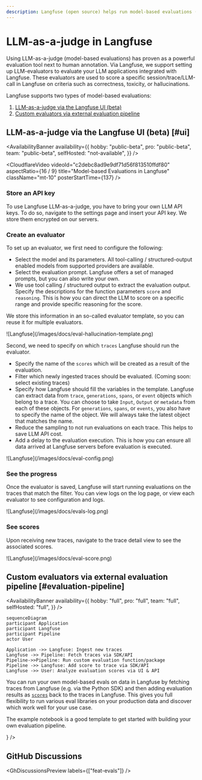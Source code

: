```yaml
---
description: Langfuse (open source) helps run model-based evaluations (llm-as-a-judge) on production data to monitor and improve LLMs applications.
---
```


# LLM-as-a-judge in Langfuse

Using LLM-as-a-judge (model-based evaluations) has proven as a powerful evaluation tool next to human annotation. Via Langfuse, we support setting up LLM-evaluators to evaluate your LLM applications integrated with Langfuse. These evaluators are used to score a specific session/trace/LLM-call in Langfuse on criteria such as correctness, toxicity, or hallucinations.

Langfuse supports two types of model-based evaluations:

1. [LLM-as-a-judge via the Langfuse UI (beta)](#ui)
1. [Custom evaluators via external evaluation pipeline](#evaluation-pipeline)

## LLM-as-a-judge via the Langfuse UI (beta) [#ui]

<AvailabilityBanner
  availability={{
    hobby: "public-beta",
    pro: "public-beta",
    team: "public-beta",
    selfHosted: "not-available",
  }}
/>

<CloudflareVideo
  videoId="c2debc8ad9e9df71d56f813510ffdf80"
  aspectRatio={16 / 9}
  title="Model-based Evaluations in Langfuse"
  className="mt-10"
  posterStartTime={137}
/>

<Steps>

### Store an API key

To use Langfuse LLM-as-a-judge, you have to bring your own LLM API keys. To do so, navigate to the settings page and insert your API key. We store them encrypted on our servers.

### Create an evaluator

To set up an evaluator, we first need to configure the following:

- Select the model and its parameters. All tool-calling / structured-output enabled models from supported providers are available.
- Select the evaluation prompt. Langfuse offers a set of managed prompts, but you can also write your own.
- We use tool calling / structured output to extract the evaluation output. Specify the descriptions for the function parameters `score` and `reasoning`. This is how you can direct the LLM to score on a specific range and provide specific reasoning for the score.

We store this information in an so-called evaluator template, so you can reuse it for multiple evaluators.

<Frame border>![Langfuse](/images/docs/eval-hallucination-template.png)</Frame>

Second, we need to specify on which `traces` Langfuse should run the evaluator.

- Specify the name of the `scores` which will be created as a result of the evaluation.
- Filter which newly ingested traces should be evaluated. (Coming soon: select existing traces)
- Specify how Langfuse should fill the variables in the template. Langfuse can extract data from `trace`, `generations`, `spans`, or `event` objects which belong to a trace. You can choose to take `Input`, `Output` or `metadata` from each of these objects. For `generations`, `spans`, or `events`, you also have to specify the name of the object. We will always take the latest object that matches the name.
- Reduce the sampling to not run evaluations on each trace. This helps to save LLM API cost.
- Add a delay to the evaluation execution. This is how you can ensure all data arrived at Langfuse servers before evaluation is executed.

<Frame border>![Langfuse](/images/docs/eval-config.png)</Frame>

### See the progress

Once the evaluator is saved, Langfuse will start running evaluations on the traces that match the filter. You can view logs on the log page, or view each evaluator to see configuration and logs.

<Frame border className="max-w-lg">
  ![Langfuse](/images/docs/evals-log.png)
</Frame>

### See scores

Upon receiving new traces, navigate to the trace detail view to see the associated scores.

<Frame border className="max-w-lg">
  ![Langfuse](/images/docs/eval-score.png)
</Frame>

</Steps>

## Custom evaluators via external evaluation pipeline [#evaluation-pipeline]

<AvailabilityBanner
  availability={{
    hobby: "full",
    pro: "full",
    team: "full",
    selfHosted: "full",
  }}
/>

```mermaid
sequenceDiagram
participant Application
participant Langfuse
participant Pipeline
actor User

Application ->> Langfuse: Ingest new traces
Langfuse ->> Pipeline: Fetch traces via SDK/API
Pipeline->>Pipeline: Run custom evaluation function/package
Pipeline ->> Langfuse: Add score to trace via SDK/API
Langfuse ->> User: Analyze evaluation scores via UI & API
```

You can run your own model-based evals on data in Langfuse by fetching traces from Langfuse (e.g. via the Python SDK) and then adding evaluation results as [`scores`](/docs/scores) back to the traces in Langfuse. This gives you full flexibility to run various eval libraries on your production data and discover which work well for your use case.

The example notebook is a good template to get started with building your own evaluation pipeline.


<Cards num={2}>
  <Card
    title="Example: External Evaluation Pipeline"
    href="/docs/scores/external-evaluation-pipelines"
    icon={<FileCode />}
  />
</Cards>

## GitHub Discussions


<GhDiscussionsPreview labels={["feat-evals"]} />
